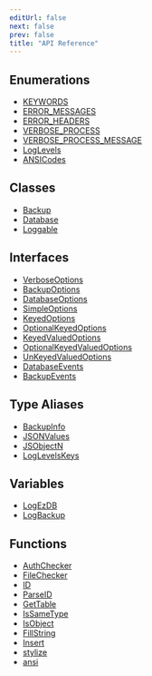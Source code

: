 ```yaml
---
editUrl: false
next: false
prev: false
title: "API Reference"
---
```


## Enumerations

- [KEYWORDS](/ezdb/reference/enumerations/keywords/)
- [ERROR\_MESSAGES](/ezdb/reference/enumerations/error_messages/)
- [ERROR\_HEADERS](/ezdb/reference/enumerations/error_headers/)
- [VERBOSE\_PROCESS](/ezdb/reference/enumerations/verbose_process/)
- [VERBOSE\_PROCESS\_MESSAGE](/ezdb/reference/enumerations/verbose_process_message/)
- [LogLevels](/ezdb/reference/enumerations/loglevels/)
- [ANSICodes](/ezdb/reference/enumerations/ansicodes/)

## Classes

- [Backup](/ezdb/reference/classes/backup/)
- [Database](/ezdb/reference/classes/database/)
- [Loggable](/ezdb/reference/classes/loggable/)

## Interfaces

- [VerboseOptions](/ezdb/reference/interfaces/verboseoptions/)
- [BackupOptions](/ezdb/reference/interfaces/backupoptions/)
- [DatabaseOptions](/ezdb/reference/interfaces/databaseoptions/)
- [SimpleOptions](/ezdb/reference/interfaces/simpleoptions/)
- [KeyedOptions](/ezdb/reference/interfaces/keyedoptions/)
- [OptionalKeyedOptions](/ezdb/reference/interfaces/optionalkeyedoptions/)
- [KeyedValuedOptions](/ezdb/reference/interfaces/keyedvaluedoptions/)
- [OptionalKeyedValuedOptions](/ezdb/reference/interfaces/optionalkeyedvaluedoptions/)
- [UnKeyedValuedOptions](/ezdb/reference/interfaces/unkeyedvaluedoptions/)
- [DatabaseEvents](/ezdb/reference/interfaces/databaseevents/)
- [BackupEvents](/ezdb/reference/interfaces/backupevents/)

## Type Aliases

- [BackupInfo](/ezdb/reference/type-aliases/backupinfo/)
- [JSONValues](/ezdb/reference/type-aliases/jsonvalues/)
- [JSObjectN](/ezdb/reference/type-aliases/jsobjectn/)
- [LogLevelsKeys](/ezdb/reference/type-aliases/loglevelskeys/)

## Variables

- [LogEzDB](/ezdb/reference/variables/logezdb/)
- [LogBackup](/ezdb/reference/variables/logbackup/)

## Functions

- [AuthChecker](/ezdb/reference/functions/authchecker/)
- [FileChecker](/ezdb/reference/functions/filechecker/)
- [ID](/ezdb/reference/functions/id/)
- [ParseID](/ezdb/reference/functions/parseid/)
- [GetTable](/ezdb/reference/functions/gettable/)
- [IsSameType](/ezdb/reference/functions/issametype/)
- [IsObject](/ezdb/reference/functions/isobject/)
- [FillString](/ezdb/reference/functions/fillstring/)
- [Insert](/ezdb/reference/functions/insert/)
- [stylize](/ezdb/reference/functions/stylize/)
- [ansi](/ezdb/reference/functions/ansi/)
